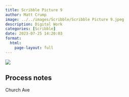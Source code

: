 ```yaml
---
title: Scribble Picture 9
author: Matt Crump
image: ../../images/Scribble/Scribble Picture 9.jpeg
description: Digital Work
categories: [Scribble]
date: 2023-07-25 14:20:03
format:
  html:
    page-layout: full
---
```


![](../../images/Scribble/Scribble Picture 9.jpeg)

## Process notes

Church Ave
